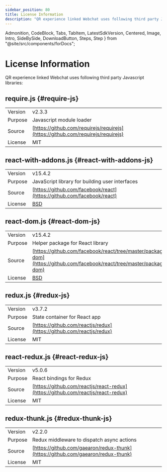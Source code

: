 ```yaml
---
sidebar_position: 80
title: License Information
description: "QR experience linked Webchat uses following third party Javascript libraries:"
---
```


  Admonition,
  CodeBlock,
  Tabs,
  TabItem,
  LatestSdkVersion,
  Centered,
  Image,
  Intro,
  SideBySide,
  DownloadButton,
  Steps,
  Step
} from "@site/src/components/forDocs";

# License Information

<Intro>

QR experience linked Webchat uses following third party Javascript libraries:

</Intro>

## require.js {#require-js}

<div className="compact ">

|         |                                                                                  |
| ------- | -------------------------------------------------------------------------------- |
| Version | v2.3.3                                                                           |
| Purpose | Javascript module loader                                                         |
| Source  | [https://github.com/requirejs/requirejs](https://github.com/requirejs/requirejs) |
| License | MIT                                                                              |

</div>

## react-with-addons.js {#react-with-addons-js}

<div className="compact ">

|         |                                                                        |
| ------- | ---------------------------------------------------------------------- |
| Version | v15.4.2                                                                |
| Purpose | JavaScript library for building user interfaces                        |
| Source  | [https://github.com/facebook/react](https://github.com/facebook/react) |
| License | [BSD](https://github.com/facebook/react#license)                       |

</div>

## react-dom.js {#react-dom-js}

<div className="compact ">

|         |                                                                                                                                      |
| ------- | ------------------------------------------------------------------------------------------------------------------------------------ |
| Version | v15.4.2                                                                                                                              |
| Purpose | Helper package for React library                                                                                                     |
| Source  | [https://github.com/facebook/react/tree/master/packages/react-dom](https://github.com/facebook/react/tree/master/packages/react-dom) |
| License | [BSD](https://github.com/facebook/react#license)                                                                                     |

</div>

## redux.js {#redux-js}

<div className="compact ">

|         |                                                                      |
| ------- | -------------------------------------------------------------------- |
| Version | v3.7.2                                                               |
| Purpose | State container for React app                                        |
| Source  | [https://github.com/reactjs/redux](https://github.com/reactjs/redux) |
| License | MIT                                                                  |

</div>

## react-redux.js {#react-redux-js}

<div className="compact ">

|         |                                                                                  |
| ------- | -------------------------------------------------------------------------------- |
| Version | v5.0.6                                                                           |
| Purpose | React bindings for Redux                                                         |
| Source  | [https://github.com/reactjs/react-redux](https://github.com/reactjs/react-redux) |
| License | MIT                                                                              |

</div>

## redux-thunk.js {#redux-thunk-js}

<div className="compact ">

|         |                                                                                  |
| ------- | -------------------------------------------------------------------------------- |
| Version | v2.2.0                                                                           |
| Purpose | Redux middleware to dispatch async actions                                       |
| Source  | [https://github.com/gaearon/redux-thunk](https://github.com/gaearon/redux-thunk) |
| License | MIT                                                                              |

</div>
